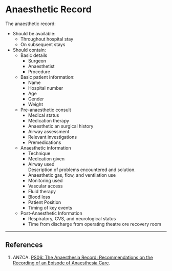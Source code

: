 # Anaesthetic Record


The anaesthetic record:

* Should be available:
	* Throughout hospital stay
	* On subsequent stays
* Should contain:
	* Basic details
		* Surgeon
		* Anaesthetist
		* Procedure
	* Basic patient information:
		* Name
		* Hospital number
		* Age
		* Gender
		* Weight
	* Pre-anaesthetic consult
		* Medical status
		* Medication therapy
		* Anaesthetic an surgical history
		* Airway assessment
		* Relevant investigations
		* Premedications
	* Anaesthetic information
		* Technique
		* Medication given
		* Airway used  
		Description of problems encountered and solution.
		* Anaesthetic gas, flow, and ventilation use
		* Monitoring used
		* Vascular access
		* Fluid therapy
		* Blood loss
		* Patient Position
		* Timing of key events
	* Post-Anaesthetic Information
		* Respiratory, CVS, and neurological status
		* Time from discharge from operating theatre ore recovery room

---

## References


1. ANZCA. [PS06: The Anaesthesia Record: Recommendations on the Recording of an Episode of Anaesthesia Care](http://www.anzca.edu.au/Documents/ps06-2006-the-anaesthesia-record-recommendations-o.pdf).